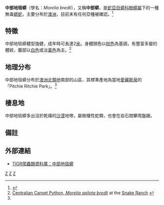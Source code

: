 {{Speciesbox 
| taxon = Morelia bredli 
| authority = Gow, 1981
| synonyms = * ''Python bredli'' - Gow, 1981
* ''Morelia bredli'' - Cogger, Cameron & Cogger, 1983<ref name="McD99">McDiarmid RW, Campbell JA, Touré T. 1999. Snake Species of the World: A Taxonomic and Geographic Reference, vol. 1. Herpetologists' League. 511 pp. ISBN 1-893777-00-6 (series). ISBN 1-893777-01-4 (volume).</ref>}}

'''中部地毯蟒'''（學名：''Morelia bredli''），又稱'''中部蟒'''，是[[蛇亞目|蛇亞目]][[蟒科|蟒科]][[樹蟒屬|樹蟒屬]]下的一種無毒[[蟒蛇|蟒蛇]]，主要分布於[[澳洲|澳洲]]，目前未有任何亞種被確認。<ref name="ITIS">{{ITIS|ID=634777|taxon=''Morelia bredli''|year=2007|date=11 September}}</ref>

== 特徵 ==
中部地毯蟒體型強健，成年時可長達2[[米_(單位)|米]]。身體顏色以[[棕色|棕色]]為基調，有豐富多變的體紋，腹部以[[白色|白色]]或淡[[黃色|黃色]]為主。<ref name="SnR">[http://www.snakeranch.com.au/index.cfm?action=bredli Centralian Carpet Python, ''Morelia spilota bredli''] {{Wayback|url=http://www.snakeranch.com.au/index.cfm?action=bredli |date=20080719231706 }} at the [http://www.snakeranch.com.au/ Snake Ranch] {{Wayback|url=http://www.snakeranch.com.au/ |date=20191205051701 }}</ref>

== 地理分布 ==
中部地毯蟒分布於[[澳洲|澳洲]][[北領地|北領地]]南部的山區，其標準產地為當地[[愛麗斯泉|愛麗斯泉]]的「Pitchie Ritchie Park」。<ref name="McD99"/>

== 棲息地 ==
中部地毯蟒多出沒於乾燥的[[沙漠|沙漠]]地帶，屬樹棲性蛇類，也會在岩石間攀爬盤踞。

== 備註 ==
{{reflist}}

== 外部連結 ==
* {{en}}[http://reptile-database.reptarium.cz/species.php?genus=Morelia&species=bredli TIGR爬蟲類資料庫：中部地毯蟒]
{{Taxonbar|from=Q190195}}

[[Category:蟒科|Z]]
[[Category:树蟒属|Z]]
[[Category:1981年描述的动物|Z]]